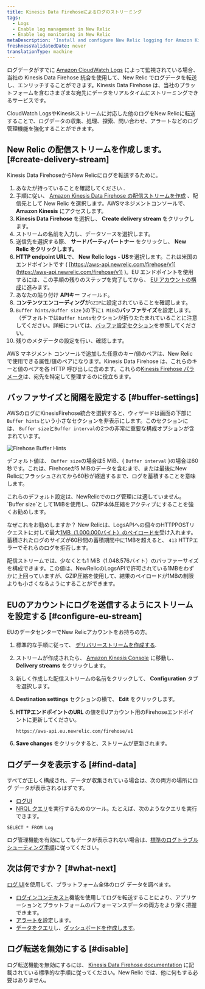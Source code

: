 ```yaml
---
title: Kinesis Data Firehoseによるログのストリーミング
tags:
  - Logs
  - Enable log management in New Relic
  - Enable log monitoring in New Relic
metaDescription: 'Install and configure New Relic logging for Amazon Kinesis Data Firehose, so you can use our enhanced log management capabilities.'
freshnessValidatedDate: never
translationType: machine
---
```



ログデータがすでに [Amazon CloudWatch Logs](https://docs.aws.amazon.com/AmazonCloudWatch/latest/logs/WhatIsCloudWatchLogs.html) によって監視されている場合、当社の Kinesis Data Firehose 統合を使用して、New Relic でログデータを転送し、エンリッチすることができます。Kinesis Data Firehose は、当社のプラットフォームを含むさまざまな宛先にデータをリアルタイムにストリーミングできるサービスです。

CloudWatch LogsやKinesisストリームに対応した他のログをNew Relicに転送することで、ログデータの収集、処理、探索、問い合わせ、アラートなどのログ管理機能を強化することができます。

## New Relic の配信ストリームを作成します。 [#create-delivery-stream]

Kinesis Data FirehoseからNew Relicにログを転送するために。

1. あなたが持っていることを確認してください <InlinePopover type="licenseKey"/>.
2. 手順に従い、 [Amazon Kinesis Data Firehose の配信ストリームを作成](https://docs.aws.amazon.com/firehose/latest/dev/basic-create.html) 、配信先として New Relic を選択します。AWSマネジメントコンソールで、 **Amazon Kinesis** にアクセスします。
3. **Kinesis Data Firehose** を選択し、 **Create delivery stream** をクリックします。
4. ストリームの名前を入力し、データソースを選択します。
5. 送信先を選択する際、 **サードパーティパートナー** をクリックし、 **New Relic をクリックします。**
6. **HTTP endpoint URL**で、 **New Relic logs - US**を選択します。これは米国のエンドポイントです ( [https://aws-api.newrelic.com/firehose/v1](https://aws-api.newrelic.com/firehose/v1) )。EU エンドポイントを使用するには、この手順の残りのステップを完了してから、 [EU アカウントの構成](#configure-eu-stream)に進みます。
7. あなたの貼り付け <InlinePopover type="licenseKey"/>**APIキー** フィールド。
8. **コンテンツエンコーディング**が`GZIP`に設定されていることを確認します。
9. `Buffer hints/Buffer size` }の下に`1 MiB`の**バッファサイズ**を設定します。 （デフォルトでは`Buffer hints`セクションが折りたたまれていることに注意してください。詳細については、[バッファ設定セクション](#buffer-settings)を参照してください。
10. 残りのメタデータの設定を行い、確認します。

AWS マネジメント コンソールで追加した任意のキー/値のペアは、New Relic で使用できる属性/値のペアになります。Kinesis Data Firehose は、これらのキーと値のペアを各 HTTP 呼び出しに含めます。これらの[Kinesis Firehose パラメータ](https://docs.aws.amazon.com/firehose/latest/dev/create-destination.html#create-destination-new-relic)は、宛先を特定して整理するのに役立ちます。

## バッファサイズと間隔を設定する [#buffer-settings]

AWSのログにKinesisFirehose統合を選択すると、ウィザードは画面の下部に`Buffer hints`という小さなセクションを非表示にします。このセクションには、 `Buffer size`と`Buffer interval`の2つの非常に重要な構成オプションが含まれています。

<img
  title="Firehose Buffer Hints"
  alt="Firehose Buffer Hints"
  src={logsAWSKinesisFirehoseBufferHints}
/>

デフォルト値は、 `Buffer size`の場合は5 MiB、&#x7B; `Buffer interval` }の場合は60秒です。これは、Firehoseが5 MiBのデータを含むまで、または最後にNew Relicにフラッシュされてから60秒が経過するまで、ログを蓄積することを意味します。

<Callout variant="important">
  これらのデフォルト設定は、NewRelicでのログ管理には適していません。 `Buffer size`として1MiBを使用し、GZIP本体圧縮をアクティブにすることを強くお勧めします。
</Callout>

なぜこれをお勧めしますか？ New Relicは、LogsAPIへの個々のHTTPPOSTリクエストに対して最大[1MB（1.000.000バイト）のペイロードを](/docs/logs/log-api/introduction-log-api/#limits)受け入れます。蓄積されたログのサイズが60秒間の蓄積期間中に1MBを超えると、 `413` HTTPエラーでそれらのログを拒否します。

配信ストリームでは、少なくとも1 MiB（1.048.576バイト）のバッファーサイズを構成できます。この値は、NewRelicのLogsAPIで許可されている1MBをわずかに上回っていますが、GZIP圧縮を使用して、結果のペイロードが1MBの制限よりも小さくなるようにすることができます。

## EUのアカウントにログを送信するようにストリームを設定する [#configure-eu-stream]

EUのデータセンターでNew Relicアカウントをお持ちの方。

1. 標準的な手順に従って、 [デリバリーストリームを作成する](#create-delivery-stream).

2. ストリームが作成されたら、 [Amazon Kinesis Console](https://console.aws.amazon.com/kinesis/) に移動し、 **Delivery streams** をクリックします。

3. 新しく作成した配信ストリームの名前をクリックして、 **Configuration** タブを選択します。

4. **Destination settings** セクションの横で、 **Edit** をクリックします。

5. **HTTPエンドポイントのURL** の値をEUアカウント用のFirehoseエンドポイントに更新してください。

   ```
   https://aws-api.eu.newrelic.com/firehose/v1
   ```

6. **Save changes** をクリックすると、ストリームが更新されます。

<InstallFeedback/>

## ログデータを表示する [#find-data]

すべてが正しく構成され、データが収集されている場合は、次の両方の場所にログ データが表示されるはずです。

* [ログUI](https://one.newrelic.com/launcher/logger.log-launcher)
* [NRQL クエリ](/docs/chart-builder/use-chart-builder/choose-data/use-advanced-nrql-mode-specify-data)を実行するためのツール。たとえば、次のようなクエリを実行できます。

```
SELECT * FROM Log
```

ログ管理機能を有効にしてもデータが表示されない場合は、[標準のログトラブルシューティング手順](/docs/logs/log-management/troubleshooting/no-log-data-appears-ui/)に従ってください。

## 次は何ですか？ [#what-next]

[ログ UI](/docs/logs/log-management/ui-data/use-logs-ui/)を使用して、プラットフォーム全体のログ データを調べます。

* [ログインコンテキスト](/docs/logs/enable-log-management-new-relic/configure-logs-context/configure-logs-context-apm-agents/)機能を使用してログを転送することにより、アプリケーションとプラットフォームのパフォーマンスデータの両方をより深く把握できます。
* [アラートを](/docs/alerts-applied-intelligence/new-relic-alerts/alert-conditions/create-alert-conditions/)設定します。
* [データをクエリ](/docs/query-your-data/explore-query-data/get-started/introduction-querying-new-relic-data/)し、[ダッシュボードを作成します](/docs/query-your-data/explore-query-data/dashboards/introduction-dashboards/)。

## ログ転送を無効にする [#disable]

ログ転送機能を無効にするには、 [Kinesis Data Firehose documentation](https://docs.aws.amazon.com/firehose/latest/dev/basic-create.html) に記載されている標準的な手順に従ってください。New Relic では、他に何もする必要はありません。